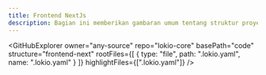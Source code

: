 ```yaml
---
title: Frontend NextJs
description: Bagian ini memberikan gambaran umum tentang struktur proyek.
---
```


<GitHubExplorer 
    owner="any-source" 
    repo="lokio-core"
    basePath="code"
    structure="frontend-next"
    rootFiles={[
        {
            type: "file",
            path: ".lokio.yaml",
            name: ".lokio.yaml"
        }
    ]}
    highlightFiles={[".lokio.yaml"]}
/>